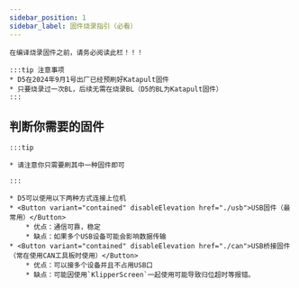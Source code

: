 ```yaml
---
sidebar_position: 1
sidebar_label: 固件烧录指引（必看）
---
```





    在编译烧录固件之前，请务必阅读此栏！！！

    :::tip 注意事项
    * D5在2024年9月1号出厂已经预刷好Katapult固件
    * 只要烧录过一次BL，后续无需在烧录BL（D5的BL为Katapult固件）
    :::



## 判断你需要的固件

    :::tip

    * 请注意你只需要刷其中一种固件即可

    :::
    
    * D5可以使用以下两种方式连接上位机
    * <Button variant="contained" disableElevation href="./usb">USB固件（最常用）</Button>
        * 优点：通信可靠，稳定
        * 缺点：如果多个USB设备可能会影响数据传输
    * <Button variant="contained" disableElevation href="./can">USB桥接固件（常在使用CAN工具板时使用）</Button>
        * 优点：可以接多个设备并且不占用USB口
        * 缺点：可能因使用`KlipperScreen`一起使用可能导致归位超时等报错。
